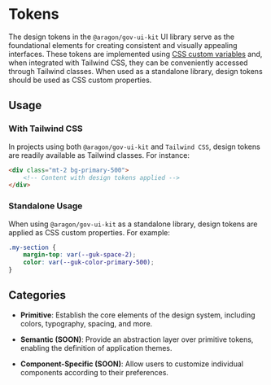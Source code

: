 
<Meta title="Theme/Tokens/Documentation" />

# Tokens

The design tokens in the `@aragon/gov-ui-kit` UI library serve as the foundational elements for creating consistent and
visually appealing interfaces. These tokens are implemented using
[CSS custom variables](https://developer.mozilla.org/en-US/docs/Web/CSS/--*) and, when integrated with Tailwind CSS,
they can be conveniently accessed through Tailwind classes. When used as a standalone library, design tokens should be
used as CSS custom properties.

## Usage

### With Tailwind CSS

In projects using both `@aragon/gov-ui-kit` and `Tailwind CSS`, design tokens are readily available as Tailwind classes.
For instance:

```html
<div class="mt-2 bg-primary-500">
    <!-- Content with design tokens applied -->
</div>
```

### Standalone Usage

When using `@aragon/gov-ui-kit` as a standalone library, design tokens are applied as CSS custom properties. For
example:

```css
.my-section {
    margin-top: var(--guk-space-2);
    color: var(--guk-color-primary-500);
}
```

## Categories

-   **Primitive**: Establish the core elements of the design system, including colors, typography, spacing, and more.

-   **Semantic (SOON)**: Provide an abstraction layer over primitive tokens, enabling the definition of application
    themes.

-   **Component-Specific (SOON)**: Allow users to customize individual components according to their preferences.
